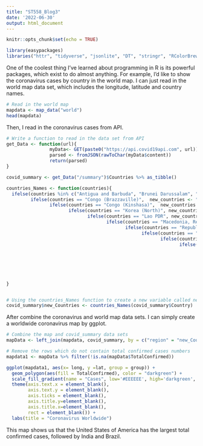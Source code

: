 ```yaml
---
title: "ST558_Blog3"
date: '2022-06-30'
output: html_document
---
```


```r
knitr::opts_chunk$set(echo = TRUE)
```

```r
library(easypackages)
libraries("httr", "tidyverse", "jsonlite", "DT", "stringr", "RColorBrewer")
```

One of the coolest thing I've learned about programming in R is its powerful packages, which exist to do almost anything. For example, I'd like to show the coronavirus cases by country in the world map. I can just read in the world map data set, which includes the longitude, latitude and country names. 

```r
# Read in the world map
mapdata <- map_data("world")
head(mapdata)
```

Then, I read in the coronavirus cases from API. 

```r
# Write a function to read in the data set from API
get_Data <- function(url){
                myData<- GET(paste0("https://api.covid19api.com", url))
                parsed <- fromJSON(rawToChar(myData$content))
                return(parsed)
}
```

```r
covid_summary <- get_Data("/summary")$Countries %>% as_tibble()
```

```r
countries_Names <- function(countries){
  ifelse(countries %in% c("Antigua and Barbuda", "Brunei Darussalam", "Iran, Islamic Republic of", "Micronesia, Federated States of", "Taiwan, Republic of China", "Tanzania, United Republic of", "Trinidad and Tobago"), new_countries <- str_replace(word(countries, 1), ",", ""), 
         ifelse(countries == "Congo (Brazzaville)",  new_countries <- "Republic of Congo", 
                ifelse(countries == "Congo (Kinshasa)",  new_countries <- "Democratic Republic of the Congo",
                       ifelse(countries == "Korea (North)", new_countries <- "North Korea",
                              ifelse(countries == "Lao PDR", new_countries <- "Laos",
                                     ifelse(countries == "Macedonia, Republic of", new_countries <- "North Macedonia", 
                                            ifelse(countries == "Republic of Kosovo", new_countries <- "Kosovo", 
                                                  ifelse(countries == "Saint Vincent and Grenadines", new_countries <- "Saint Vincent",
                                                         ifelse(countries == "Syrian Arab Republic (Syria)", new_countries <- "Syria",
                                                                ifelse(countries == "United Kingdom", new_countries <- "UK",
                                                                       ifelse(countries == "United States of America", new_countries <- "USA",
                                                                              ifelse(countries == "Viet Nam", new_countries <-"Vietnam", 
                                                                                     ifelse(countries == "Saint Kitts and Nevis", new_countries <- "Saint Kitts", 
                                                                                            ifelse(countries == "Korea (South)", new_countries <- "South Korea",
                                                                                                   ifelse(countries == "Russian Federation", new_countries <- "Russia", 
                                                                                                          new_countries <- countries)))))))))))))))
}


# Using the countries_Names function to create a new variable called new_Countries to match the country names in the map data set
covid_summary$new_Countries <- countries_Names(covid_summary$Country)
```

After combine the coronavirus and world map data sets. I can simply create a worldwide coronavirus map by ggplot.  

```r
# Combine the map and covid_summary data sets 
mapData <- left_join(mapdata, covid_summary, by = c("region" = "new_Countries"))

# Remove the rows which do not contain total confirmed cases numbers 
mapdata1 <- mapData %>% filter(!is.na(mapData$TotalConfirmed))
```


```r
ggplot(mapdata1, aes(x= long, y =lat, group = group)) +
  geom_polygon(aes(fill = TotalConfirmed), color = "darkgreen") + 
  scale_fill_gradient(name = "Cases", low='#EEEEEE', high='darkgreen', na.value = "grey") +
  theme(axis.text.x = element_blank(),
        axis.text.y = element_blank(),
        axis.ticks = element_blank(),
        axis.title.y=element_blank(),
        axis.title.x=element_blank(),
        rect = element_blank()) +
  labs(title = "Coronavirus Worldwide")
```

This map shows us that the United States of America has the largest total confirmed cases, followed by India and Brazil.